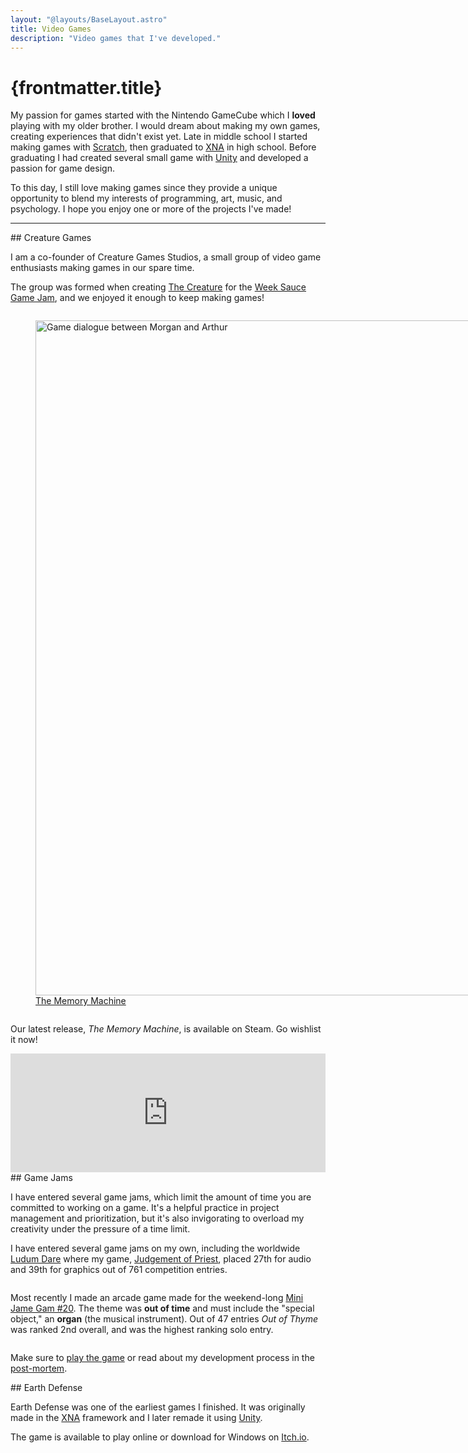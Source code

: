 ```yaml
---
layout: "@layouts/BaseLayout.astro"
title: Video Games
description: "Video games that I've developed."
---
```



# {frontmatter.title}

My passion for games started with the Nintendo GameCube which I **loved** playing with my older brother. I would dream about making my own games, creating experiences that didn't exist yet. Late in middle school I started making games with [Scratch](https://scratch.mit.edu/), then graduated to [XNA](https://en.wikipedia.org/wiki/Microsoft_XNA) in high school. Before graduating I had created several small game with [Unity](https://unity.com/) and developed a passion for game design.

To this day, I still love making games since they provide a unique opportunity to blend my interests of programming, art, music, and psychology. I hope you enjoy one or more of the projects I've made!

---


<ProjectHeader>
	## Creature Games
	<Fragment slot="link">
		<a href="https://www.creaturegamesstudio.com/" target="_blank" title="View website">
			<IconExternalLink />
		</a>
	</Fragment>
</ProjectHeader>

I am a co-founder of Creature Games Studios, a small group of video game enthusiasts making games in our spare time.

The group was formed when creating [The Creature](https://www.creaturegamesstudio.com/games/the-creature/) for the [Week Sauce Game Jam](https://itch.io/jam/weeksauce-3), and we enjoyed it enough to keep making games!

<div style="display:flex;gap:var(--spacing)">
	<figure style={{ flexBasis: `${(1920 / 1080) * 100}%` }}>
		<Image src="https://www.creaturegamesstudio.com/the-memory-machine/morgan.jpg" alt="Game dialogue between Morgan and Arthur" width="1920" height="1080" />
		<figcaption>
			<a href="https://www.creaturegamesstudio.com/games/the-memory-machine/" target="_blank">The Memory Machine</a>
		</figcaption>
	</figure>
	<figure style={{ flexBasis: `${(theCreature.width / theCreature.height) * 100}%` }}>
		<Image src={theCreature} alt="Platforming challenge from The Creature" />
		<figcaption>
			<a href="https://www.creaturegamesstudio.com/" target="_blank">Creature Games Studio</a>
		</figcaption>
	</figure>
</div>

Our latest release, _The Memory Machine_, is available on Steam. Go wishlist it now!

<iframe src="https://store.steampowered.com/widget/3242910/" frameborder="0" width="646" height="190" style="width: 100%"></iframe>

<ProjectHeader>
	## Game Jams
</ProjectHeader>


I have entered several game jams, which limit the amount of time you are committed to working on a game. It's a helpful practice in project management and prioritization, but it's also invigorating to overload my creativity under the pressure of a time limit.

I have entered several game jams on my own, including the worldwide [Ludum Dare](https://ldjam.com/) where my game, [Judgement of Priest](https://supergobo.itch.io/judgement-of-a-priest?secret=y8iE62XuowSe3dRCjaB3YANzE8), placed 27th for audio and 39th for graphics out of 761 competition entries.

<div style="display:flex;gap:var(--spacing)">
  <FlexBasedImage src={priestImage} alt="Screenshot from Judgement of Priest" />
  <FlexBasedImage src={BBBImage} alt="Screenshot from Bok Bok Beats" />
</div>

Most recently I made an arcade game made for the weekend-long [Mini Jame Gam #20](https://itch.io/jam/mini-jame-gam-20). The theme was **out of time** and must include the "special object," an **organ** (the musical instrument). Out of 47 entries _Out of Thyme_ was ranked 2nd overall, and was the highest ranking solo entry.

<div style="display:flex;gap:var(--spacing)">
	<FlexBasedImage src={finalIdeaImage} alt="The sketch that inspired the gameplay" class="invert-when-light" />
	<FlexBasedImage src={gameplayImage} alt="Screenshot of the final game" />
</div>

Make sure to [play the game](https://supergobo.itch.io/out-of-thyme) or read about my development process in the [post-mortem](/projects/out-of-thyme).

<ProjectHeader>
	## Earth Defense
	<Fragment slot="link">
		<a href="https://supergobo.itch.io/earth-defense/" target="_blank" title="Play on Itch.io">
			<IconExternalLink />
		</a>
	</Fragment>
</ProjectHeader>


Earth Defense was one of the earliest games I finished. It was originally made in the [XNA](https://en.wikipedia.org/wiki/Microsoft_XNA) framework and I later remade it using [Unity](https://unity.com/).

The game is available to play online or download for Windows on [Itch.io](https://supergobo.itch.io/earth-defense).

<div style="display:flex;gap:var(--spacing)">
  <FlexBasedImage src={screenshot2} alt="Screenshot of level selection in Earth Defense" />
  <FlexBasedImage src={screenshot1} alt="Screenshot of gameplay in Earth Defense" />
</div>